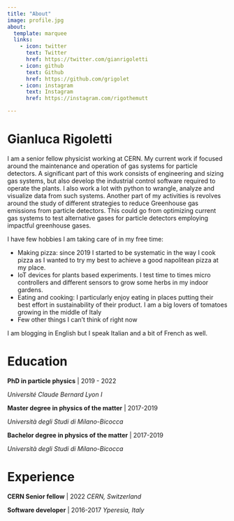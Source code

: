 ```yaml
---
title: "About"
image: profile.jpg
about:
  template: marquee
  links:
    - icon: twitter
      text: Twitter
      href: https://twitter.com/gianrigoletti
    - icon: github
      text: Github
      href: https://github.com/grigolet
    - icon: instagram
      text: Instagram
      href: https://instagram.com/rigothemutt

---
```


# Gianluca Rigoletti

I am a senior fellow physicist working at CERN. My current work if focused around the maintenance and operation of gas systems for particle detectors. A significant part of this work consists of engineering and sizing gas systems, but also develop the industrial control software
required to operate the plants. I also work a lot with python to wrangle, analyze and visualize data from such systems.
Another part of my activities is revolves around the study of different strategies to reduce Greenhouse gas emissions from particle
detectors. This could go from optimizing current gas systems to test alternative gases for particle detectors employing impactful greenhouse gases.

I have few hobbies I am taking care of in my free time:

- Making pizza: since 2019 I started to be systematic in the way I cook pizza as I wanted to try my best to achieve a good napolitean pizza at my place.
- IoT devices for plants based experiments. I test time to times micro controllers and different sensors to grow some herbs in my indoor gardens.
- Eating and cooking: I particularly enjoy eating in places putting their best effort in sustainability of their product. I am a big lovers of tomatoes growing in the middle of Italy
- Few other things I can't think of right now


I am blogging in English but I speak Italian and a bit of French as well.

# Education

**PhD in particle physics** | 2019 - 2022

_Université Claude Bernard Lyon I_

**Master degree in physics of the matter** | 2017-2019

_Università degli Studi di Milano-Bicocca_

**Bachelor degree in physics of the matter** | 2017-2019

_Università degli Studi di Milano-Bicocca_


# Experience

**CERN Senior fellow** | 2022
_CERN, Switzerland_

**Software developer** | 2016-2017
_Yperesia, Italy_
